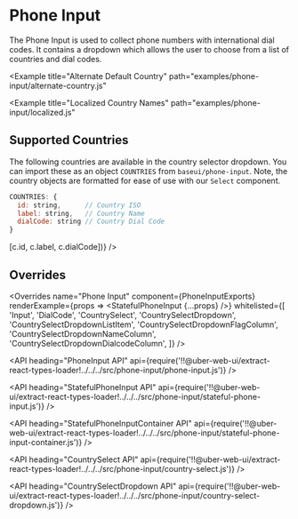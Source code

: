 <!--
Copyright (c) 2018-2019 Uber Technologies, Inc.

This source code is licensed under the MIT license found in the
LICENSE file in the root directory of this source tree.
-->





# Phone Input

The Phone Input is used to collect phone numbers with international dial codes.
It contains a dropdown which allows the user to choose from a list of countries and dial codes.

<Example title="Basic Usage" path="examples/phone-input/basic.js">
  <PhoneInputBasic />
</Example>

<Example
  title="Alternate Default Country"
  path="examples/phone-input/alternate-country.js"
>
  <PhoneInputAlternateCountry />
</Example>

<Example title="Controlled" path="examples/phone-input/controlled.js">
  <PhoneInputControlled />
</Example>

<Example
  title="Localized Country Names"
  path="examples/phone-input/localized.js"
>
  <PhoneInputLocalized />
</Example>

## Supported Countries

The following countries are available in the country selector dropdown.
You can import these as an object `COUNTRIES` from `baseui/phone-input`.
Note, the country objects are formatted for ease of use with our `Select` component.

```js
COUNTRIES: {
  id: string,      // Country ISO
  label: string,   // Country Name
  dialCode: string // Country Dial Code
}
```

<Block height="400px">
  <Table
    columns={['ID', 'Label', 'Dial Code']}
    data={Object.values(COUNTRIES).map(c => [c.id, c.label, c.dialCode])}
  />
</Block>

## Overrides

<Overrides
  name="Phone Input"
  component={PhoneInputExports}
  renderExample={props => <StatefulPhoneInput {...props} />}
  whitelisted={[
    'Input',
    'DialCode',
    'CountrySelect',
    'CountrySelectDropdown',
    'CountrySelectDropdownListItem',
    'CountrySelectDropdownFlagColumn',
    'CountrySelectDropdownNameColumn',
    'CountrySelectDropdownDialcodeColumn',
  ]}
/>

<API
  heading="PhoneInput API"
  api={require('!!@uber-web-ui/extract-react-types-loader!../../../src/phone-input/phone-input.js')}
/>

<API
  heading="StatefulPhoneInput API"
  api={require('!!@uber-web-ui/extract-react-types-loader!../../../src/phone-input/stateful-phone-input.js')}
/>

<API
  heading="StatefulPhoneInputContainer API"
  api={require('!!@uber-web-ui/extract-react-types-loader!../../../src/phone-input/stateful-phone-input-container.js')}
/>

<API
  heading="CountrySelect API"
  api={require('!!@uber-web-ui/extract-react-types-loader!../../../src/phone-input/country-select.js')}
/>

<API
  heading="CountrySelectDropdown API"
  api={require('!!@uber-web-ui/extract-react-types-loader!../../../src/phone-input/country-select-dropdown.js')}
/>
